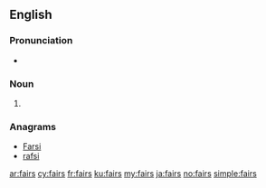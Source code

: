 ==English==

===Pronunciation===
* {{homophones|lang=en|fares}}

===Noun===
{{head|en|noun plural form}}

# {{plural of|fair|lang=en}}

===Anagrams===
* [[Farsi#English|Farsi]]
* [[rafsi#English|rafsi]]

[[ar:fairs]]
[[cy:fairs]]
[[fr:fairs]]
[[ku:fairs]]
[[my:fairs]]
[[ja:fairs]]
[[no:fairs]]
[[simple:fairs]]